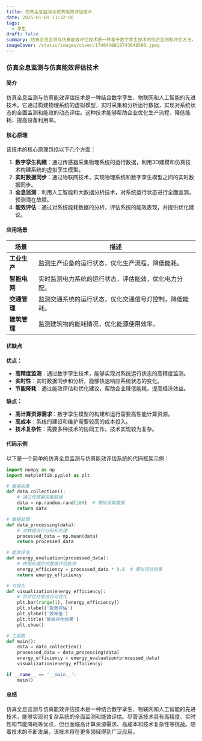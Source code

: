 ```yaml
---
title: 仿真全息监测与仿真能效评估技术
date: 2025-01-09 11:32:00
tags:
  - 孪生
draft: false
summary: 仿真全息监测与仿真能效评估技术是一种基于数字孪生技术的综合监测和评估方法，广泛应用于工业生产、智能制造和复杂系统优化等领域。
imageCover: /static/images/cover/1740448818743848500.jpeg
---
```


### 仿真全息监测与仿真能效评估技术

#### 简介

仿真全息监测与仿真能效评估技术是一种结合数字孪生、物联网和人工智能的先进技术。它通过构建物理系统的虚拟模型，实时采集和分析运行数据，实现对系统状态的全面监测和能效的动态评估。这种技术能够帮助企业优化生产流程、降低能耗、提高设备利用率。

#### 核心原理

该技术的核心原理包括以下几个方面：

1. **数字孪生构建**：通过传感器采集物理系统的运行数据，利用3D建模和仿真技术构建系统的虚拟孪生模型。
2. **实时数据同步**：通过物联网技术，实现物理系统和数字孪生模型之间的实时数据同步。
3. **全息监测**：利用人工智能和大数据分析技术，对系统运行状态进行全面监测，预测潜在故障。
4. **能效评估**：通过对系统能耗数据的分析，评估系统的能效表现，并提供优化建议。

#### 应用场景

| **场景**     | **描述**                                               |
| ------------ | ------------------------------------------------------ |
| **工业生产** | 监测生产设备的运行状态，优化生产流程，降低能耗。       |
| **智能电网** | 实时监测电力系统的运行状态，评估能效，优化电力分配。   |
| **交通管理** | 监测交通系统的运行状态，优化交通信号灯控制，降低能耗。 |
| **建筑管理** | 监测建筑物的能耗情况，优化能源使用效率。               |

#### 优缺点

**优点：**

- **高精度监测**：通过数字孪生技术，能够实现对系统运行状态的高精度监测。
- **实时性**：实时数据同步和分析，能够快速响应系统状态的变化。
- **节能降耗**：通过能效评估和优化建议，帮助企业降低能耗，提高经济效益。

**缺点：**

- **高计算资源需求**：数字孪生模型的构建和运行需要高性能计算资源。
- **高成本**：系统的建设和维护需要较高的成本投入。
- **技术复杂性**：需要多种技术的协同工作，技术实现较为复杂。

#### 代码示例

以下是一个简单的仿真全息监测与仿真能效评估系统的代码框架示例：

```python
import numpy as np
import matplotlib.pyplot as plt

# 数据采集
def data_collection():
    # 通过传感器采集数据
    data = np.random.rand(100)  # 模拟采集数据
    return data

# 数据处理
def data_processing(data):
    # 对数据进行分析和处理
    processed_data = np.mean(data)
    return processed_data

# 能效评估
def energy_evaluation(processed_data):
    # 根据处理后的数据评估能效
    energy_efficiency = processed_data * 0.8  # 模拟评估结果
    return energy_efficiency

# 可视化
def visualization(energy_efficiency):
    # 将评估结果进行可视化
    plt.bar(range(1), [energy_efficiency])
    plt.xlabel('能效评估')
    plt.ylabel('效率值')
    plt.title('能效评估结果')
    plt.show()

# 主函数
def main():
    data = data_collection()
    processed_data = data_processing(data)
    energy_efficiency = energy_evaluation(processed_data)
    visualization(energy_efficiency)

if __name__ == '__main__':
    main()
```

#### 总结

仿真全息监测与仿真能效评估技术是一种结合数字孪生、物联网和人工智能的先进技术，能够实现对复杂系统的全面监测和能效评估。尽管该技术具有高精度、实时性和节能降耗等优点，但也面临高计算资源需求、高成本和技术复杂性等挑战。随着技术的不断发展，该技术将在更多领域得到广泛应用。
